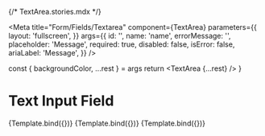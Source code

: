 {/* TextArea.stories.mdx */}


<Meta
  title="Form/Fields/Textarea"
  component={TextArea}
  parameters={{
    layout: 'fullscreen',
  }}
  args={{
    id: '',
    name: 'name',
    errorMessage: '',
    placeholder: 'Message',
    required: true,
    disabled: false,
    isError: false,
    ariaLabel: 'Message',
  }}
/>

  const { backgroundColor, ...rest } = args
  return <TextArea {...rest} />
}

# Text Input Field

<Canvas>
  <Story name="Default">{Template.bind({})}</Story>
</Canvas>

<Canvas>
  <Story
    name="Disabled"
    args={{
      disabled: true,
    }}
  >
    {Template.bind({})}
  </Story>
</Canvas>

<Canvas>
  <Story
    name="Error"
    args={{
      errorMessage: 'This is an error message',
      isError: true,
    }}
  >
    {Template.bind({})}
  </Story>
</Canvas>

